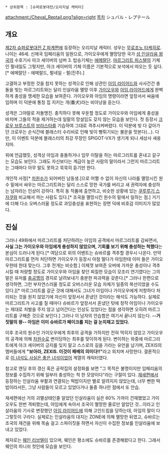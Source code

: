  * 상위항목 : [슈퍼로봇대전/오리지널 캐릭터]
attachment:/Cheval_Reptail.png?align=right
[[목차]]
シュバル・レプテール  

== 개요 ==
[[제2차 슈퍼로봇대전 Z 파계편]]에 등장하는 오리지날 캐릭터. 성우는 [[무로조노 타케히로]].
나이는 46세. 신제국 임페리움의 일원으로, 가이오우에게 멸망당한 국가 [[성 인살라움 왕국]]의 수호기사 아크 세이버의 넘버 3. 탑승기체는 [[에메랄단]]. [[마르그리트 피스텔]]의 기체인 펄네일도 그렇지만, 아크 세이버의 기체 이름은 기본적으로 보석에서 따오는 듯 싶다.[* 에메랄단 - 에메랄드, 펄네일 - 펄(진주).]

고결하고 부정한 것을 참지 못하는 성격으로 인해 상관인 [[아임 라이어드]]와 사사건건 충돌을 빚는 마르그리트와는 달리 인살라움 멸망 이후 [[가이오우]]와 [[아임 라이어드]]에게 완벽하게 충성을 맹세한 모습을 보여준다. 가이오우와 아임의 명령이라면 앞장서서 싸움에 임하며 이 덕분에 통칭 집 지키는 개(番犬)라는 비아냥을 듣는다.

성격은 그야말로 저돌맹진. 충직하다 못해 우둔할 정도로 가이오우와 아임에게 충성을 바치며 그들의 적을 제거하는데 일말의 망설임도 갖지 않는 모습을 보인다. 첫 등장시 [[크로우 브루스트]]의 [[브라스타]]를 기습하여 그대로 격추시켜버렸다. 이 덕분에 빚 다 갚아가던 크로우는 순식간에 블래스터 수리비로 인해 빚이 뻥튀기되는 불운을 맛본다(…). 다만, 이 이벤트 덕분에 블래스터의 최강 무장인 SPIGOT-VX가 생기게 되니 세상사 새옹지마.

위에 언급했듯, 성격상 아임과 충돌하거나 임무 이탈을 하는 마르그리트를 혼내고 갈구는 모습도 보인다. 그래도 자신보다는 계급이 높은 사람의 말이라서 그런지 마르그리트는 그때마다 아무 말도 못하고 묵묵히 듣기만 한다.

개인적 사정[* [[차원수]]가 되어버린 남동생.]으로 어쩔 수 없이 자신의 나라를 멸망시킨 원수 밑에서 싸우는 마르그리트와는 달리 스스로 망한 국가를 버리고 새 권력자에 충성하는 남자라는 인상이 강하다. 특히 동 작품에 출연하고, 비슷한 상황에 있는 [[쿠루루기 스자쿠]]와 비교해서 까는 사람도 있다.[* 조국을 멸망시킨 원수의 밑에서 일하는 점.] 거기에 더해 다소 오버스러울 정도로 과잉충성을 표현하는 장면 덕에 비호감 이미지가 많았다.
== 진실 ==
그러나 49화에서 마르그리트를 처단하려는 아임의 공격에서 마르그리트를 감싸면서, '''사실 그는 가이오우와 아임에게 충성하지 않았으며, 기회를 보기 위해 충성하는 척했다'''는 본심이 드러나게 된다.[* 여담으로 위의 이벤트는 슈바르를 격추할 경우시 나온다. 만약 마르그리트를 먼저 처단하면 가이오우가 등장시 아첨 떨다가 아임한테 이미 들은 가이오우한테 한대 맞는다. 그후 전개는 비슷함.] 이제껏 보여준 오버에 가까운 충성이나 격추시킬 때 처량할 정도로 가이오우와 아임을 찾던 찌질한 모습이 모조리 연기였다는 그의 말은 유저를 [[충공깽]]의 경지로 날려보내기 충분한 파괴력을 갖춘다.[* 그러나 한편으로 생각하면, 그런 부자연스러울 정도로 오버스러운 모습 자체가 일종의 복선이었을 수도 있다.][* 마르그리트를 갈군 것에 대해서도 그녀가 아임이나 가이오우에게 저항하다 처리되는 것을 원치 않았기에 자신이 앞장서서 혼냈던 것이라는 해석도 가능하다. 실제로 마르그리트가 사고를 칠 때마다 슈바르가 앞장서서 혼냈던 탓에 정작 아임이나 가이오우는 제대로 처벌을 주지 않고 넘어간다는 인상도 있었다는 점을 생각하면 오히려 마르그리트를 구해준 것으로 보인다.] 그러나 이 남자의 안습함은 여기서 끝나지 않는다. '''--거짓말의 왕-- 아임은 이미 슈바르가 페이크를 치는 걸 눈치채고 있었다.'''

이후 조국의 원수인 가이오우에게 최후의 공격을 가하지만 전혀 먹히지 않았고 가이오우의 공격에 의해 [[차원수]]로 변이당하는 최후를 맞이하게 된다. 변이하는 와중에 마르그리트에게 아크 세이버의 긍지를 잊지 말고 스스로의 길을 가라는 유언을 남기며, ZEXIS의 멤버들에게 '''"보아라, ZEXIS. 이것이 패배의 의미다!!"'''라고 외치며 사망한다. 결론적으로 [[이 녀석도 사실은 좋은 녀석이었어]] 계열의 캐릭터였다.

참고로 엔딩 후의 갱신 혹은 공략집의 설정화를 보면 "그 목적은 불명이지만 임페리움의 정보를 수집하기 위해 일부러 충성하는 척 한 모양이다"라는 구절이 있다. [[재세편]]에서 등장하는 인살라움 부활과 연결되는 떡밥이지만 별로 알려지지 않았는데, 너무 뻔한 떡밥이라서든, 그냥 사람들이 모르고 있었다거나 둘중 하나란 점에서 또 안습.

재세편에선 거의 괴멸상태인줄 알았던 인살라움이 실은 60% 가까이 건재했었고 가이오우도 한번 격퇴했는데, 아임에게 속아서 조국이 멸망한 줄로만 알았던 것…이라고 인살라움의 기사로 변장했던 [[아임 라이어드]]에 의해 고인드립을 당하는데, 아임의 말이 다 그렇듯이 구라다. 실제로는 인살라움의 대지는 ZONE에 의해 멸망한 뒤였고, 슈바르는 조국의 재건을 위해 목숨 걸고 스파이짓을 하면서 자신이 수집한 정보를 인살라움에 보내고 있었다. 

제자로는 [[웨인 리브텔]]이 있으며, 웨인은 평소에도 슈바르를 존경해왔다고 한다. 그래서 웨인의 피니쉬 컷인에 모습을 보인다.
